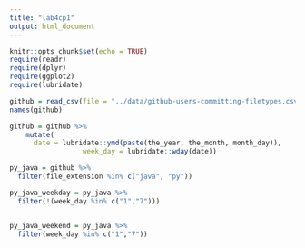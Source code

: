 ```yaml
---
title: "lab4cp1"
output: html_document
---
```


```r
knitr::opts_chunk$set(echo = TRUE)
require(readr)
require(dplyr)
require(ggplot2)
require(lubridate)
```


```r
github = read_csv(file = "../data/github-users-committing-filetypes.csv")
names(github)

github = github %>% 
    mutate(
      date = lubridate::ymd(paste(the_year, the_month, month_day)), 
                  week_day = lubridate::wday(date))

py_java = github %>% 
  filter(file_extension %in% c("java", "py"))

py_java_weekday = py_java %>% 
  filter(!(week_day %in% c("1","7"))) 


py_java_weekend = py_java %>% 
  filter(week_day %in% c("1","7"))


```

